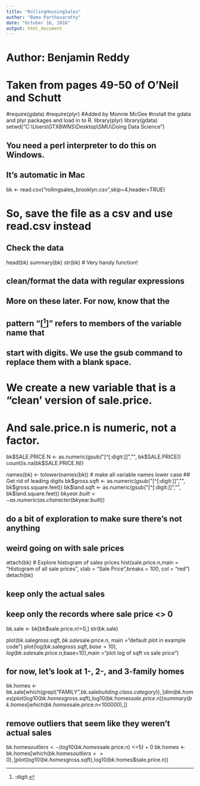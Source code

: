 ```yaml
---
title: "RollingHousingSales"
author: "Bama Parthasarathy"
date: "October 16, 2016"
output: html_document
---
```

# Author: Benjamin Reddy
# Taken from pages 49-50 of O'Neil and Schutt

#require(gdata)
#require(plyr) #Added by Monnie McGee
#install the gdata and plyr packages and load in to R.
library(plyr)
library(gdata)
setwd("C:\\Users\\GTX8WNS\\Desktop\\SMU\\Doing Data Science")


## You need a perl interpreter to do this on Windows.
## It's automatic in Mac
bk <- read.csv("rollingsales_brooklyn.csv",skip=4,header=TRUE)

# So, save the file as a csv and use read.csv instead

## Check the data

head(bk)
summary(bk)
str(bk) # Very handy function!

## clean/format the data with regular expressions
## More on these later. For now, know that the
## pattern "[^[:digit:]]" refers to members of the variable name that
## start with digits. We use the gsub command to replace them with a blank space.
# We create a new variable that is a "clean' version of sale.price.
# And sale.price.n is numeric, not a factor.
bk$SALE.PRICE.N <- as.numeric(gsub("[^[:digit:]]","", bk$SALE.PRICE))
count(is.na(bk$SALE.PRICE.N))

names(bk) <- tolower(names(bk)) # make all variable names lower case
## Get rid of leading digits
bk$gross.sqft <- as.numeric(gsub("[^[:digit:]]","", bk$gross.square.feet))
bk$land.sqft <- as.numeric(gsub("[^[:digit:]]","", bk$land.square.feet))
bk$year.built <- as.numeric(as.character(bk$year.built))

## do a bit of exploration to make sure there's not anything
## weird going on with sale prices
attach(bk)
# Explore histogram of sales prices
hist(sale.price.n,main = "Histogram of all sale prices", xlab = "Sale Price",breaks = 100, col = "red") 
detach(bk)

## keep only the actual sales
## keep only the records where sale price <> 0

bk.sale <- bk[bk$sale.price.n!=0,]
str(bk.sale)


plot(bk.sale$gross.sqft,bk.sale$sale.price.n, main ="default plot in example code")
plot(log(bk.sale$gross.sqft,base=10),log(bk.sale$sale.price.n,base=10),main ="plot log of sqft vs sale price")

## for now, let's look at 1-, 2-, and 3-family homes
bk.homes <- bk.sale[which(grepl("FAMILY",bk.sale$building.class.category)),]
dim(bk.homes)
plot(log10(bk.homes$gross.sqft),log10(bk.homes$sale.price.n))
summary(bk.homes[which(bk.homes$sale.price.n<100000),])


## remove outliers that seem like they weren't actual sales
bk.homes$outliers <- (log10(bk.homes$sale.price.n) <=5) + 0
bk.homes <- bk.homes[which(bk.homes$outliers==0),]
plot(log10(bk.homes$gross.sqft),log10(bk.homes$sale.price.n))
